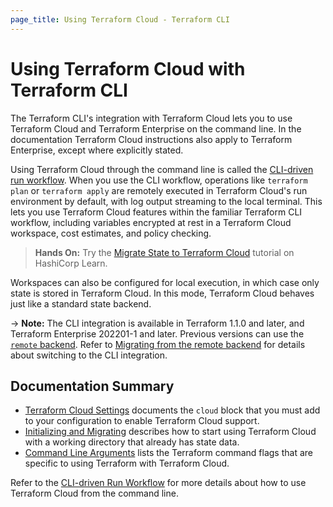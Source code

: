 ```yaml
---
page_title: Using Terraform Cloud - Terraform CLI
---
```


# Using Terraform Cloud with Terraform CLI

The Terraform CLI's integration with Terraform Cloud lets you to use Terraform Cloud and Terraform Enterprise on the command line. In the documentation Terraform Cloud instructions also apply to Terraform Enterprise, except where explicitly stated.

Using Terraform Cloud through the command line is called the [CLI-driven run workflow](/cloud-docs/run/cli). When you use the CLI workflow, operations like `terraform plan` or `terraform apply` are remotely executed in Terraform Cloud's run environment by default, with log output streaming to the local terminal. This lets you use Terraform Cloud features within the familiar Terraform CLI workflow, including variables encrypted at rest in a Terraform Cloud workspace, cost estimates, and policy checking.

> **Hands On:** Try the [Migrate State to Terraform Cloud](https://learn.hashicorp.com/tutorials/terraform/cloud-migrate) tutorial on HashiCorp Learn.

Workspaces can also be configured for local execution, in which case only state is stored in
Terraform Cloud. In this mode, Terraform Cloud behaves just like a standard state backend.

-> **Note:** The CLI integration is available in Terraform 1.1.0 and later, and Terraform Enterprise 202201-1 and later. Previous versions can use the [`remote` backend](/language/settings/backends/remote). Refer to [Migrating from the remote
backend](/cli/cloud/migrating) for details about switching to the CLI integration.

## Documentation Summary

- [Terraform Cloud Settings](/cli/cloud/settings) documents the `cloud` block that you must add to your configuration to enable Terraform Cloud support.
- [Initializing and Migrating](/cli/cloud/migrating) describes
  how to start using Terraform Cloud with a working directory that already has state data.
- [Command Line Arguments](/cli/cloud/command-line-arguments) lists the Terraform command flags that are specific to using Terraform with Terraform Cloud.

Refer to the [CLI-driven Run Workflow](/cloud-docs/run/cli) for more details about how to use Terraform Cloud from the command line.

